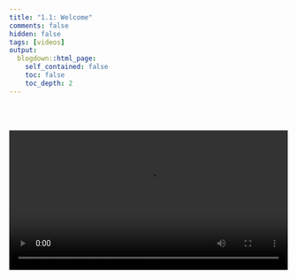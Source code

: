 ```yaml
---
title: "1.1: Welcome"
comments: false
hidden: false
tags: [videos]
output: 
  blogdown::html_page: 
    self_contained: false
    toc: false
    toc_depth: 2
---
```


<br><br>

<video controls style="width: 100%;"> 
<source src="https://github.com/tidy-MN/R-camp-videos/raw/main/videos/01-1-welcome.mp4" type="video/mp4">
</video>